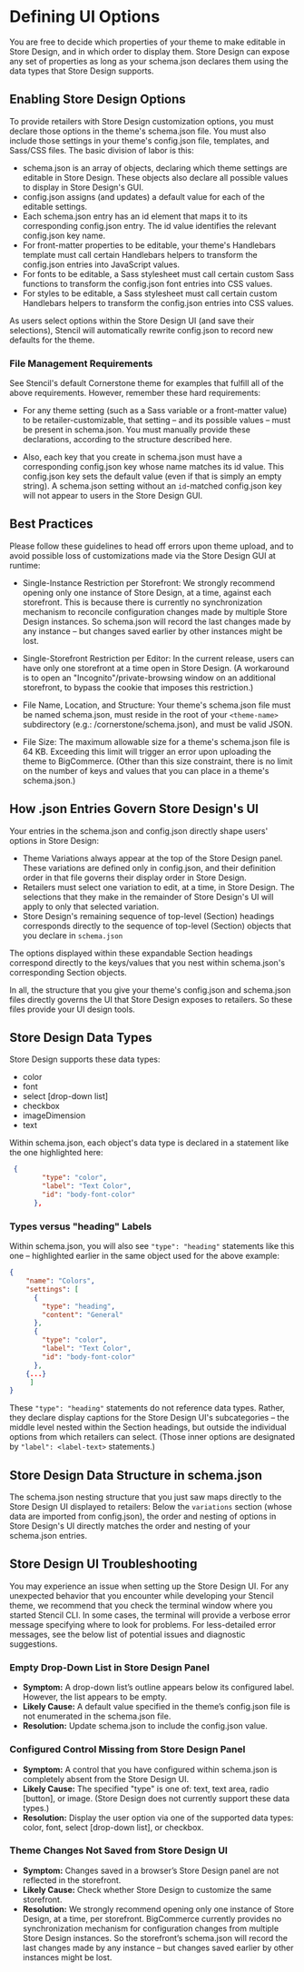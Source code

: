 # Defining UI Options

 

You are free to decide which properties of your theme to make editable in Store Design, and in which order to display them. Store Design can expose any set of properties as long as your <span class="fn">schema.json</span> declares them using the data types that Store Design supports.

## Enabling Store Design Options

To provide retailers with Store Design customization options, you must declare those options in the theme's <span class="fn">schema.json file</span>. You must also include those settings in your theme's <span class="fn">config.json</span> file, templates, and Sass/CSS files. The basic division of labor is this:
* <span class="fn">schema.json</span> is an array of objects, declaring which theme settings are editable in Store Design. These objects also declare all possible values to display in Store Design's GUI.
* <span class="fn">config.json</span> assigns (and updates) a default value for each of the editable settings.
* Each <span class="fn">schema.json</span> entry has an id element that maps it to its corresponding config.json entry. The id value identifies the relevant config.json key name.
* For front-matter properties to be editable, your theme's Handlebars template must call certain Handlebars helpers to transform the config.json entries into JavaScript values.
* For fonts to be editable, a Sass stylesheet must call certain custom Sass functions to transform the <span class="fn">config.json</span> font entries into CSS values.
* For styles to be editable, a Sass stylesheet must call certain custom Handlebars helpers to transform the <span class="fn">config.json</span> entries into CSS values.

As users select options within the Store Design UI (and save their selections), Stencil will automatically rewrite <span class="fn">config.json</span> to record new defaults for the theme.

### File Management Requirements

See Stencil's default Cornerstone theme for examples that fulfill all of the above requirements. However, remember these hard requirements:

* For any theme setting (such as a Sass variable or a front-matter value) to be retailer-customizable,
that setting – and its possible values – must be present in <span class="fn">schema.json</span>. You must manually provide these declarations, according to the structure described here.

* Also, each key that you create in schema.json must have a corresponding <span class="fn">config.json</span> key whose name matches its id value. This <span class="fn">config.json</span> key sets the default value (even if that is simply an empty string). A <span class="fn">schema.json</span> setting without an `id`-matched <span class="fn">config.json</span> key will not appear to users in the Store Design GUI.

## Best Practices

Please follow these guidelines to head off errors upon theme upload, and to avoid possible loss of customizations made via the Store Design GUI at runtime:

* Single-Instance Restriction per Storefront: We strongly recommend opening only one instance of Store Design, at a time, against each storefront. This is because there is currently no synchronization mechanism to reconcile configuration changes made by multiple Store Design instances. So <span class="fn">schema.json</span> will record the last changes made by any instance – but changes saved earlier by other instances might be lost.

* Single-Storefront Restriction per Editor: In the current release, users can have only one storefront at a time open in Store Design. (A workaround is to open an "Incognito"/private-browsing window on an additional storefront, to bypass the cookie that imposes this restriction.)

* File Name, Location, and Structure: Your theme's <span class="fn">schema.json</span> file must be named schema.json, must reside in the root of your `<theme-name>` subdirectory (e.g.: <span class="fp">/cornerstone/schema.json</span>), and must be valid JSON.

* File Size: The maximum allowable size for a theme's <span class="fn">schema.json</span> file is 64 KB. Exceeding this limit will trigger an error upon uploading the theme to BigCommerce. (Other than this size constraint, there is no limit on the number of keys and values that you can place in a theme's <span class="fn">schema.json</span>.)

## How .json Entries Govern Store Design's UI

Your entries in the <span class="fn">schema.json</span> and <span class="fn">config.json</span> directly shape users' options in Store Design:
* Theme Variations always appear at the top of the Store Design panel. These variations are defined only in <span class="fn">config.json</span>, and their definition order in that file governs their display order in Store Design.
* Retailers must select one variation to edit, at a time, in Store Design. The selections that they make in the remainder of Store Design's UI will apply to only that selected variation.
* Store Design's remaining sequence of top-level (Section) headings corresponds directly to the sequence of top-level (Section) objects that you declare in `schema.json`

The options displayed within these expandable Section headings correspond directly to the keys/values that you nest within <span class="fn">schema.json</span>'s corresponding Section objects.

In all, the structure that you give your theme's <span class="fn">config.json</span> and <span class="fn">schema.json</span> files directly governs the UI that Store Design exposes to retailers. So these files provide your UI design tools.

## Store Design Data Types

Store Design supports these data types:
* color
* font
* select [drop-down list]
* checkbox
* imageDimension
* text

Within <span class="fn">schema.json</span>, each object's data type is declared in a statement like the one highlighted here:

```json filename="Example object data type declaration schema.json" showLineNumbers
 {
        "type": "color",
        "label": "Text Color",
        "id": "body-font-color"
      },
```

### Types versus "heading" Labels

Within <span class="fn">schema.json</span>, you will also see `"type": "heading"` statements like this one – highlighted earlier in the same object used for the above example:

```json filename="'Heading' type settings schema.json" showLineNumbers highlightLines=[[5]]
{
    "name": "Colors",
    "settings": [
      {
        "type": "heading",
        "content": "General"
      },
      {
        "type": "color",
        "label": "Text Color",
        "id": "body-font-color"
      },
    {...}
     ]
}
```

These `"type": "heading"` statements do not reference data types. Rather, they declare display captions for the Store Design UI's subcategories – the middle level nested within the Section headings, but outside the individual options from which retailers can select. (Those inner options are designated by `"label": <label-text>` statements.)

## Store Design Data Structure in <span class="fn">schema.json</span> 

The <span class="fn">schema.json</span> nesting structure that you just saw maps directly to the Store Design UI displayed to retailers: Below the `variations` section (whose data are imported from <span class="fn">config.json</span>), the order and nesting of options in Store Design's UI directly matches the order and nesting of your <span class="fn">schema.json</span> entries.

## Store Design UI Troubleshooting

You may experience an issue when setting up the Store Design UI. For any unexpected behavior that you encounter while developing your Stencil theme, we recommend that you check the terminal window where you started Stencil CLI. In some cases, the terminal will provide a verbose error message specifying where to look for problems. For less-detailed error messages, see the below list of potential issues and diagnostic suggestions.

### Empty Drop-Down List in Store Design Panel

* **Symptom:** A drop-down list’s outline appears below its configured label. However, the list appears to be empty.
* **Likely Cause:** A default value specified in the theme’s config.json file is not enumerated in the schema.json file.
* **Resolution:** Update schema.json to include the config.json value.

### Configured Control Missing from Store Design Panel
* **Symptom:** A control that you have configured within schema.json is completely absent from the Store Design UI.
* **Likely Cause:** The specified "type" is one of: text, text area, radio [button], or image. (Store Design does not currently support these data types.)
* **Resolution:** Display the user option via one of the supported data types: color, font, select [drop-down list], or checkbox.

### Theme Changes Not Saved from Store Design UI
* **Symptom:** Changes saved in a browser’s Store Design panel are not reflected in the storefront.
* **Likely Cause:** Check whether Store Design to customize the same storefront.
* **Resolution:** We strongly recommend opening only one instance of Store Design, at a time, per storefront. BigCommerce currently provides no synchronization mechanism for configuration changes from multiple Store Design instances. So the storefront’s schema.json will record the last changes made by any instance – but changes saved earlier by other instances might be lost.
